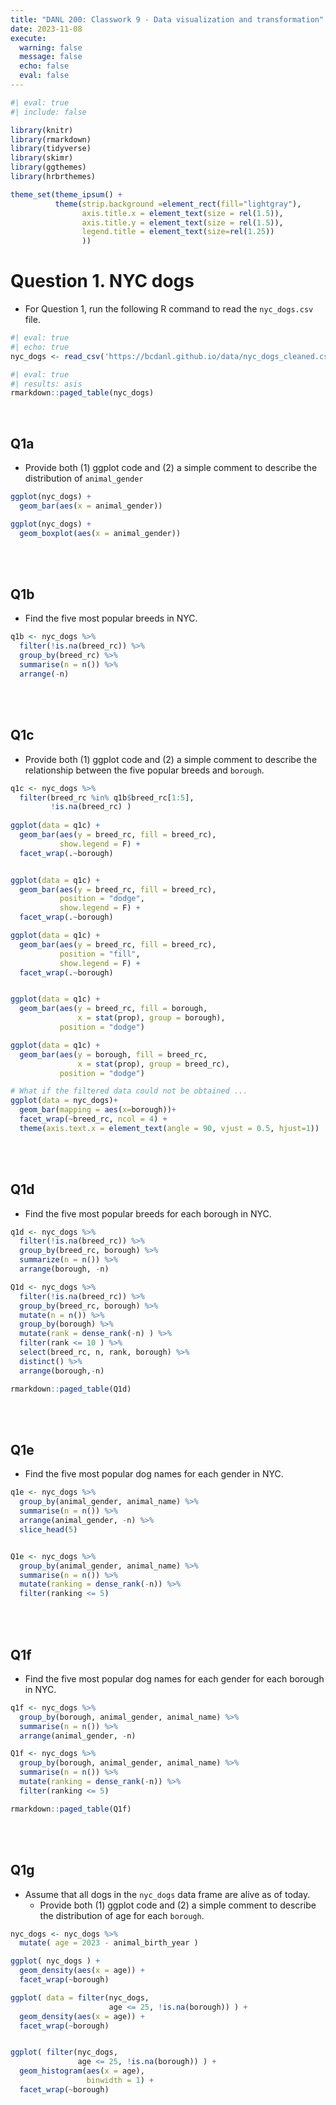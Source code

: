 ```yaml
---
title: "DANL 200: Classwork 9 - Data visualization and transformation"
date: 2023-11-08
execute: 
  warning: false
  message: false
  echo: false
  eval: false
---
```

```r
#| eval: true
#| include: false

library(knitr)
library(rmarkdown)
library(tidyverse)
library(skimr)
library(ggthemes)
library(hrbrthemes)

theme_set(theme_ipsum() +
          theme(strip.background =element_rect(fill="lightgray"),
                axis.title.x = element_text(size = rel(1.5)),
                axis.title.y = element_text(size = rel(1.5)),
                legend.title = element_text(size=rel(1.25))
                ))
```

# Question 1. NYC dogs

- For Question 1, run the following R command to read the `nyc_dogs.csv` file.

```r
#| eval: true
#| echo: true
nyc_dogs <- read_csv('https://bcdanl.github.io/data/nyc_dogs_cleaned.csv')
```


```r
#| eval: true
#| results: asis
rmarkdown::paged_table(nyc_dogs) 
```


<br>

## Q1a

- Provide both (1) ggplot code and (2) a simple comment to describe the distribution of `animal_gender`

```r
ggplot(nyc_dogs) +
  geom_bar(aes(x = animal_gender))

ggplot(nyc_dogs) +
  geom_boxplot(aes(x = animal_gender))
```

<!-- -   There are more male dogs than female dogs. -->

<!-- -   There are more male dogs than female dogs in each borough. -->

<br><br>

## Q1b

- Find the five most popular breeds in NYC.

```r
q1b <- nyc_dogs %>% 
  filter(!is.na(breed_rc)) %>% 
  group_by(breed_rc) %>% 
  summarise(n = n()) %>% 
  arrange(-n) 

```

<!-- 1 Unknown 54586 2 Yorkshire Terrier 30379 3 Labrador (or Crossbreed) 28399 4 Shih Tzu 27407 5 Pit Bull (or Mix) 24393 6 Chihuahua 21211 -->

<br><br>

## Q1c

- Provide both (1) ggplot code and (2) a simple comment to describe the relationship between the five popular breeds and `borough`. 

```r
q1c <- nyc_dogs %>% 
  filter(breed_rc %in% q1b$breed_rc[1:5],
         !is.na(breed_rc) ) 
  
ggplot(data = q1c) +
  geom_bar(aes(y = breed_rc, fill = breed_rc),
           show.legend = F) +
  facet_wrap(.~borough)


ggplot(data = q1c) +
  geom_bar(aes(y = breed_rc, fill = breed_rc),
           position = "dodge",
           show.legend = F) +
  facet_wrap(.~borough)

ggplot(data = q1c) +
  geom_bar(aes(y = breed_rc, fill = breed_rc),
           position = "fill",
           show.legend = F) +
  facet_wrap(.~borough)


ggplot(data = q1c) +
  geom_bar(aes(y = breed_rc, fill = borough, 
               x = stat(prop), group = borough), 
           position = "dodge") 

ggplot(data = q1c) +
  geom_bar(aes(y = borough, fill = breed_rc, 
               x = stat(prop), group = breed_rc), 
           position = "dodge")

```

```r
# What if the filtered data could not be obtained ... 
ggplot(data = nyc_dogs)+
  geom_bar(mapping = aes(x=borough))+
  facet_wrap(~breed_rc, ncol = 4) +
  theme(axis.text.x = element_text(angle = 90, vjust = 0.5, hjust=1))  # optional
```

<br><br>

## Q1d

- Find the five most popular breeds for each borough in NYC.

```r
q1d <- nyc_dogs %>% 
  filter(!is.na(breed_rc)) %>% 
  group_by(breed_rc, borough) %>% 
  summarize(n = n()) %>% 
  arrange(borough, -n)

Q1d <- nyc_dogs %>% 
  filter(!is.na(breed_rc)) %>% 
  group_by(breed_rc, borough) %>% 
  mutate(n = n()) %>% 
  group_by(borough) %>% 
  mutate(rank = dense_rank(-n) ) %>% 
  filter(rank <= 10 ) %>% 
  select(breed_rc, n, rank, borough) %>% 
  distinct() %>% 
  arrange(borough,-n)
```

```r
rmarkdown::paged_table(Q1d) 
```

<br><br>

## Q1e

- Find the five most popular dog names for each gender in NYC.

```r
q1e <- nyc_dogs %>% 
  group_by(animal_gender, animal_name) %>% 
  summarise(n = n()) %>% 
  arrange(animal_gender, -n) %>% 
  slice_head(5)


Q1e <- nyc_dogs %>% 
  group_by(animal_gender, animal_name) %>% 
  summarise(n = n()) %>% 
  mutate(ranking = dense_rank(-n)) %>% 
  filter(ranking <= 5)


```

<br><br>

## Q1f

- Find the five most popular dog names for each gender for each borough in NYC.

```r
q1f <- nyc_dogs %>% 
  group_by(borough, animal_gender, animal_name) %>% 
  summarise(n = n()) %>% 
  arrange(animal_gender, -n)

Q1f <- nyc_dogs %>% 
  group_by(borough, animal_gender, animal_name) %>% 
  summarise(n = n()) %>% 
  mutate(ranking = dense_rank(-n)) %>% 
  filter(ranking <= 5)


```

```r
rmarkdown::paged_table(Q1f) 
```

<br><br>

## Q1g

- Assume that all dogs in the `nyc_dogs` data frame are alive as of today.
  - Provide both (1) ggplot code and (2) a simple comment to describe the distribution of age for each `borough`.

```r
nyc_dogs <- nyc_dogs %>% 
  mutate( age = 2023 - animal_birth_year )

ggplot( nyc_dogs ) +
  geom_density(aes(x = age)) + 
  facet_wrap(~borough)

ggplot( data = filter(nyc_dogs, 
                      age <= 25, !is.na(borough)) ) +
  geom_density(aes(x = age)) + 
  facet_wrap(~borough)


ggplot( filter(nyc_dogs, 
               age <= 25, !is.na(borough)) ) +
  geom_histogram(aes(x = age), 
                 binwidth = 1) + 
  facet_wrap(~borough)

```

<!-- Add some comments here .... -->

<br><br><br>
